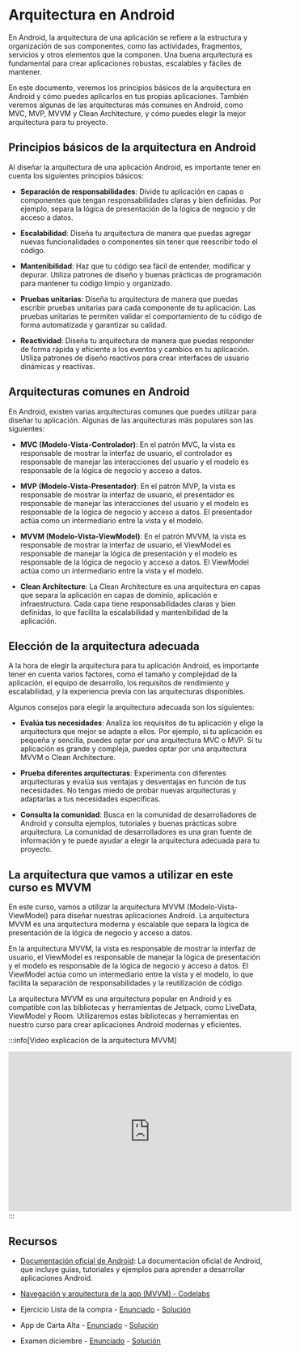 
# Arquitectura en Android

En Android, la arquitectura de una aplicación se refiere a la estructura y organización de sus componentes, como las actividades, fragmentos, servicios y otros elementos que la componen. Una buena arquitectura es fundamental para crear aplicaciones robustas, escalables y fáciles de mantener.

En este documento, veremos los principios básicos de la arquitectura en Android y cómo puedes aplicarlos en tus propias aplicaciones. También veremos algunas de las arquitecturas más comunes en Android, como MVC, MVP, MVVM y Clean Architecture, y cómo puedes elegir la mejor arquitectura para tu proyecto.

## Principios básicos de la arquitectura en Android

Al diseñar la arquitectura de una aplicación Android, es importante tener en cuenta los siguientes principios básicos:  

- **Separación de responsabilidades**: Divide tu aplicación en capas o componentes que tengan responsabilidades claras y bien definidas. Por ejemplo, separa la lógica de presentación de la lógica de negocio y de acceso a datos. 

- **Escalabilidad**: Diseña tu arquitectura de manera que puedas agregar nuevas funcionalidades o componentes sin tener que reescribir todo el código.  

- **Mantenibilidad**: Haz que tu código sea fácil de entender, modificar y depurar. Utiliza patrones de diseño y buenas prácticas de programación para mantener tu código limpio y organizado.  

- **Pruebas unitarias**: Diseña tu arquitectura de manera que puedas escribir pruebas unitarias para cada componente de tu aplicación. Las pruebas unitarias te permiten validar el comportamiento de tu código de forma automatizada y garantizar su calidad.  

- **Reactividad**: Diseña tu arquitectura de manera que puedas responder de forma rápida y eficiente a los eventos y cambios en tu aplicación. Utiliza patrones de diseño reactivos para crear interfaces de usuario dinámicas y reactivas. 

## Arquitecturas comunes en Android

En Android, existen varias arquitecturas comunes que puedes utilizar para diseñar tu aplicación. Algunas de las arquitecturas más populares son las siguientes: 

- **MVC (Modelo-Vista-Controlador)**: En el patrón MVC, la vista es responsable de mostrar la interfaz de usuario, el controlador es responsable de manejar las interacciones del usuario y el modelo es responsable de la lógica de negocio y acceso a datos.  

- **MVP (Modelo-Vista-Presentador)**: En el patrón MVP, la vista es responsable de mostrar la interfaz de usuario, el presentador es responsable de manejar las interacciones del usuario y el modelo es responsable de la lógica de negocio y acceso a datos. El presentador actúa como un intermediario entre la vista y el modelo.   

- **MVVM (Modelo-Vista-ViewModel)**: En el patrón MVVM, la vista es responsable de mostrar la interfaz de usuario, el ViewModel es responsable de manejar la lógica de presentación y el modelo es responsable de la lógica de negocio y acceso a datos. El ViewModel actúa como un intermediario entre la vista y el modelo.   

- **Clean Architecture**: La Clean Architecture es una arquitectura en capas que separa la aplicación en capas de dominio, aplicación e infraestructura. Cada capa tiene responsabilidades claras y bien definidas, lo que facilita la escalabilidad y mantenibilidad de la aplicación. 

## Elección de la arquitectura adecuada

A la hora de elegir la arquitectura para tu aplicación Android, es importante tener en cuenta varios factores, como el tamaño y complejidad de la aplicación, el equipo de desarrollo, los requisitos de rendimiento y escalabilidad, y la experiencia previa con las arquitecturas disponibles.    

Algunos consejos para elegir la arquitectura adecuada son los siguientes:   

- **Evalúa tus necesidades**: Analiza los requisitos de tu aplicación y elige la arquitectura que mejor se adapte a ellos. Por ejemplo, si tu aplicación es pequeña y sencilla, puedes optar por una arquitectura MVC o MVP. Si tu aplicación es grande y compleja, puedes optar por una arquitectura MVVM o Clean Architecture.    

- **Prueba diferentes arquitecturas**: Experimenta con diferentes arquitecturas y evalúa sus ventajas y desventajas en función de tus necesidades. No tengas miedo de probar nuevas arquitecturas y adaptarlas a tus necesidades específicas.   

- **Consulta la comunidad**: Busca en la comunidad de desarrolladores de Android y consulta ejemplos, tutoriales y buenas prácticas sobre arquitectura. La comunidad de desarrolladores es una gran fuente de información y te puede ayudar a elegir la arquitectura adecuada para tu proyecto. 

## La arquitectura que vamos a utilizar en este curso es MVVM

En este curso, vamos a utilizar la arquitectura MVVM (Modelo-Vista-ViewModel) para diseñar nuestras aplicaciones Android. La arquitectura MVVM es una arquitectura moderna y escalable que separa la lógica de presentación de la lógica de negocio y acceso a datos.   

En la arquitectura MVVM, la vista es responsable de mostrar la interfaz de usuario, el ViewModel es responsable de manejar la lógica de presentación y el modelo es responsable de la lógica de negocio y acceso a datos. El ViewModel actúa como un intermediario entre la vista y el modelo, lo que facilita la separación de responsabilidades y la reutilización de código. 

La arquitectura MVVM es una arquitectura popular en Android y es compatible con las bibliotecas y herramientas de Jetpack, como LiveData, ViewModel y Room. Utilizaremos estas bibliotecas y herramientas en nuestro curso para crear aplicaciones Android modernas y eficientes.   

:::info[Video explicación de la arquitectura MVVM]
<iframe width="560" height="315" src="https://www.youtube.com/embed/Af72QxiHRh0?si=RtYClOSgTyUT39dQ" title="YouTube video player" frameborder="0" allow="accelerometer; autoplay; clipboard-write; encrypted-media; gyroscope; picture-in-picture; web-share" referrerpolicy="strict-origin-when-cross-origin" allowfullscreen></iframe>
:::

## Recursos

- [Documentación oficial de Android](https://developer.android.com/guide?hl=es-419): La documentación oficial de Android, que incluye guías, tutoriales y ejemplos para aprender a desarrollar aplicaciones Android.

- [Navegación y arquitectura de la app (MVVM) - Codelabs](https://developer.android.com/courses/android-basics-compose/unit-4?hl=es-419)

- Ejercicio Lista de la compra - [Enunciado](https://github.com/resuadam2/enunciados-ejemplos-android-24?tab=readme-ov-file#app-de-lista-de-la-compra-o-to-do-list) - [Solución](https://github.com/resuadam2/ListaCompraCompose)

- App de Carta Alta - [Enunciado](https://github.com/resuadam2/enunciados-ejemplos-android-24/blob/master/CartaAlta/CartaAlta.md) - [Solución](https://github.com/resuadam2/CartaAltaApp)

- Examen diciembre - [Enunciado](PDTE) - [Solución](https://github.com/resuadam2/ListaCompraExamen)
 